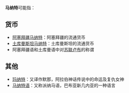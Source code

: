 '''马纳特'''可能指：
== 货币 ==
* [[阿塞拜疆马纳特|阿塞拜疆马纳特]]：阿塞拜疆的流通货币
* [[土库曼斯坦马纳特|土库曼斯坦马纳特]]：土库曼斯坦的流通货币
* 阿塞拜疆语和土库曼语中对[[苏联卢布|苏联卢布]]的称谓

== 其他 ==
* [[玛纳特|玛纳特]]：又译作默那，阿拉伯神话传说中的命运及复仇女神
* [[马纳特语|马纳特语]]：又称派纳马语，巴布亚新几内亚的一种语言

{{消歧義|M|Cat=三字消歧義}}